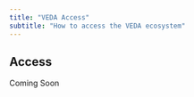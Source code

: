 ```yaml
---
title: "VEDA Access"
subtitle: "How to access the VEDA ecosystem"
---
```


## Access {#access}

Coming Soon